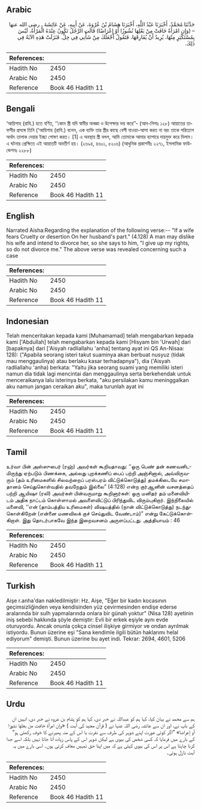 ## Arabic


<div dir="rtl" lang="ar" style={{fontSize:'larger',backgroundColor:'#f8f9fa',padding:20}}>
حَدَّثَنَا مُحَمَّدٌ، أَخْبَرَنَا عَبْدُ اللَّهِ، أَخْبَرَنَا هِشَامُ بْنُ عُرْوَةَ، عَنْ أَبِيهِ، عَنْ عَائِشَةَ ـ رضى الله عنها – ‏(‏وَإِنِ امْرَأَةٌ خَافَتْ مِنْ بَعْلِهَا نُشُوزًا أَوْ إِعْرَاضًا‏)‏ قَالَتِ الرَّجُلُ تَكُونُ عِنْدَهُ الْمَرْأَةُ، لَيْسَ بِمُسْتَكْثِرٍ مِنْهَا، يُرِيدُ أَنْ يُفَارِقَهَا، فَتَقُولُ أَجْعَلُكَ مِنْ شَأْنِي فِي حِلٍّ‏.‏ فَنَزَلَتْ هَذِهِ الآيَةُ فِي ذَلِكَ‏.‏
</div>
<div style={{backgroundColor:'#f8f9fa',padding:20, marginBottom: 10}}><table> <thead> <tr> <th>References:</th> <th></th> </tr> </thead> <tbody><tr><td>Hadith No</td><td>2450</td></tr><tr><td>Arabic No</td><td>2450</td></tr><tr><td>Reference</td><td>Book 46 Hadith 11</td></tr></tbody></table></div>

## Bengali


<div dir="ltr" lang="bn" style={{fontSize:'larger',backgroundColor:'#f8f9fa',padding:20}}>
‘আয়িশাহ (রাযি.) হতে বর্ণিত, ‘‘কোন স্ত্রী যদি স্বামীর অবজ্ঞা ও উপেক্ষার ভয় করে’’- (আন-নিসাঃ ১২৮) আয়াতের তাফসীর প্রসঙ্গে তিনি (‘আয়িশাহ (রাযি.) বলেন, এক ব্যক্তি তার স্ত্রীর কাছে বেশী যাওয়া-আসা করত না বরং তাকে পরিত্যাগ অর্থাৎ তালাক দেয়ার ইচ্ছা পোষণ করত। [1] এ অবস্থায় স্ত্রী বলল, আমি তোমাকে আমার ব্যাপারে দায়মুক্ত করে দিলাম। এ ঘটনার প্রেক্ষিতে এই আয়াতটি অবতীর্ণ হয়। (২৬৯৪, ৪৬০১, ৫২০৬) (আধুনিক প্রকাশনীঃ ২২৭১, ইসলামিক ফাউন্ডেশনঃ ২২৮৮)
</div>
<div style={{backgroundColor:'#f8f9fa',padding:20, marginBottom: 10}}><table> <thead> <tr> <th>References:</th> <th></th> </tr> </thead> <tbody><tr><td>Hadith No</td><td>2450</td></tr><tr><td>Arabic No</td><td>2450</td></tr><tr><td>Reference</td><td>Book 46 Hadith 11</td></tr></tbody></table></div>

## English


<div dir="ltr" lang="en" style={{fontSize:'larger',backgroundColor:'#f8f9fa',padding:20}}>
Narrated Aisha:Regarding the explanation of the following verse:-- "If a wife fears Cruelty or desertion On her husband's part." (4.128) A man may dislike his wife and intend to divorce her, so she says to him, "I give up my rights, so do not divorce me." The above verse was revealed concerning such a case
</div>
<div style={{backgroundColor:'#f8f9fa',padding:20, marginBottom: 10}}><table> <thead> <tr> <th>References:</th> <th></th> </tr> </thead> <tbody><tr><td>Hadith No</td><td>2450</td></tr><tr><td>Arabic No</td><td>2450</td></tr><tr><td>Reference</td><td>Book 46 Hadith 11</td></tr></tbody></table></div>

## Indonesian


<div dir="ltr" lang="id" style={{fontSize:'larger',backgroundColor:'#f8f9fa',padding:20}}>
Telah menceritakan kepada kami [Muhamamad] telah mengabarkan kepada kami ['Abdullah] telah mengabarkan kepada kami [Hisyam bin 'Urwah] dari [bapaknya] dari ['Aisyah radliallahu 'anha] tentang ayat ini QS An-Nisaa: 128): ("Apabila seorang isteri takut suaminya akan berbuat nusyuz (tidak mau menggaulinya) atau berlaku kasar terhadapnya"), dia ('Aisyah radliallahu 'anha) berkata: "Yaitu jika seorang suami yang memiliki isteri namun dia tidak lagi mencintai dan menggaulinya serta berkehendak untuk menceraikanya lalu isterinya berkata, "aku persilakan kamu meninggalkan aku namun jangan ceraikan aku", maka turunlah ayat ini
</div>
<div style={{backgroundColor:'#f8f9fa',padding:20, marginBottom: 10}}><table> <thead> <tr> <th>References:</th> <th></th> </tr> </thead> <tbody><tr><td>Hadith No</td><td>2450</td></tr><tr><td>Arabic No</td><td>2450</td></tr><tr><td>Reference</td><td>Book 46 Hadith 11</td></tr></tbody></table></div>

## Tamil


<div dir="ltr" lang="ta" style={{fontSize:'larger',backgroundColor:'#f8f9fa',padding:20}}>
உர்வா பின் அஸ்ஸுபைர் (ரஹ்) அவர்கள் கூறியதாவது: ‘‘ஒரு பெண் தன் கணவனிடமிருந்து ஏற்படும் பிணக்கை, அல்லது புறக்கணிப் பைப் பற்றி அஞ்சினால், அவ்விருவரும் (தம் உரிமைகளில் சிலவற்றைப் பரஸ்பரம் விட்டுக்கொடுத்து) தமக்கிடையே சமாதானம் செய்துகொள்வதில் தவறேதும் இல்லை” (4:128) என்ற குர்ஆனின் வசனத்தைப் பற்றி ஆயிஷா (ரலி) அவர்கள் பின்வருமாறு கூறினார்கள்: ஒரு மனிதர் தம் மனைவியிடம் அதிக நாட்டம் கொள்ளாமல் அவளைவிட்டுப் பிரிந்துவிட விரும்புகிறார். இந்நிலையில் மனைவி, ‘‘என் (தாம்பத்திய உரிமைகள்) விஷயத்தில் (நான் விட்டுக்கொடுத்து) நடந்துகொள்கிறேன் (என்னை மணவிலக் குச் செய்துவிட வேண்டாம்)” என்று கேட்டுக்கொள்கிறாள். இது தொடர்பாகவே இந்த இறைவசனம் அருளப்பட்டது. அத்தியாயம் : 46
</div>
<div style={{backgroundColor:'#f8f9fa',padding:20, marginBottom: 10}}><table> <thead> <tr> <th>References:</th> <th></th> </tr> </thead> <tbody><tr><td>Hadith No</td><td>2450</td></tr><tr><td>Arabic No</td><td>2450</td></tr><tr><td>Reference</td><td>Book 46 Hadith 11</td></tr></tbody></table></div>

## Turkish


<div dir="ltr" lang="tr" style={{fontSize:'larger',backgroundColor:'#f8f9fa',padding:20}}>
Aişe r.anha'dan nakledilmiştir: Hz. Aişe, "Eğer bir kadın kocasının geçimsizliğinden veya kendisinden yüz çevirmesinden endişe ederse aralarında bir sulh yapmalarında onlara bir günah yoktur" (Nisa 128) ayetinin iniş sebebi hakkında şöyle demiştir: Evli bir erkek eşiyle aynı evde oturuyordu. Ancak onunla çokça cinsel ilişkiye girmiyor ve ondan ayrılmak istiyordu. Bunun üzerine eşi "Sana kendimle ilgili bütün haklarımı helal ediyorum" demişti. Bunun üzerine bu ayet indi. Tekrar: 2694, 4601, 5206
</div>
<div style={{backgroundColor:'#f8f9fa',padding:20, marginBottom: 10}}><table> <thead> <tr> <th>References:</th> <th></th> </tr> </thead> <tbody><tr><td>Hadith No</td><td>2450</td></tr><tr><td>Arabic No</td><td>2450</td></tr><tr><td>Reference</td><td>Book 46 Hadith 11</td></tr></tbody></table></div>

## Urdu


<div dir="rtl" lang="ur" style={{fontSize:'larger',backgroundColor:'#f8f9fa',padding:20}}>
ہم سے محمد نے بیان کیا، کہا ہم کو عبداللہ نے خبر دی، کہا ہم کو ہشام بن عروہ نے خبر دی، انہیں ان کے باپ نے، اور ان سے عائشہ رضی اللہ عنہا نے ( قرآن مجید کی آیت ) «وإن امرأة خافت من بعلها نشوزا أو إعراضا‏» ”اگر کوئی عورت اپنے شوہر کی طرف سے نفرت یا اس کے منہ پھیرنے کا خوف رکھتی ہو“ کے بارے میں فرمایا کہ کسی شخص کی بیوی ہے لیکن شوہر اس کے پاس زیادہ آتا جاتا نہیں بلکہ اسے جدا کرنا چاہتا ہے اس پر اس کی بیوی کہتی ہے کہ میں اپنا حق تمہیں معاف کرتی ہوں۔ اسی بارے میں یہ آیت نازل ہوئی۔
</div>
<div style={{backgroundColor:'#f8f9fa',padding:20, marginBottom: 10}}><table> <thead> <tr> <th>References:</th> <th></th> </tr> </thead> <tbody><tr><td>Hadith No</td><td>2450</td></tr><tr><td>Arabic No</td><td>2450</td></tr><tr><td>Reference</td><td>Book 46 Hadith 11</td></tr></tbody></table></div>